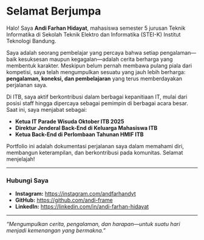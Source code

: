 # Selamat Berjumpa {.unnumbered}


Halo! Saya **Andi Farhan Hidayat**, mahasiswa semester 5 jurusan Teknik Informatika di Sekolah Teknik Elektro dan Informatika (STEI-K) Institut Teknologi Bandung.

Saya adalah seorang pembelajar yang percaya bahwa setiap pengalaman—baik kesuksesan maupun kegagalan—adalah cerita berharga yang membentuk karakter. Meskipun belum pernah membawa pulang piala dari kompetisi, saya telah mengumpulkan sesuatu yang jauh lebih berharga: **pengalaman, koneksi, dan pembelajaran** yang terus memberdayakan perjalanan saya.

Di ITB, saya aktif berkontribusi dalam berbagai kepanitiaan IT, mulai dari posisi staff hingga dipercaya sebagai pemimpin di berbagai acara besar. Saat ini, saya menjabat sebagai:

- **Ketua IT Parade Wisuda Oktober ITB 2025**
- **Direktur Jenderal Back-End di Keluarga Mahasiswa ITB**
- **Ketua Back-End di Perlombaan Tahunan HMIF ITB**

Portfolio ini adalah dokumentasi perjalanan saya dalam memahami diri, membangun keterampilan, dan berkontribusi pada komunitas. Selamat menjelajah!

---

### **Hubungi Saya**

- **Instagram:** <https://instagram.com/andfarhandyt>
- **GitHub:** <https://github.com/andi-frame>
- **LinkedIn:** <https://linkedin.com/in/andi-farhan-hidayat>

---

*"Mengumpulkan cerita, pengalaman, dan harapan—untuk suatu hari menjadi kemenangan yang bermakna."*